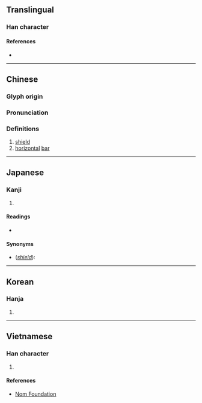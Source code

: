 {{character info/new}}
==Translingual==

===Han character===
{{Han char|rn=75|rad=木|as=09|sn=13|four=42964|canj=DHJU|ids=⿰木盾}}

====References====
* {{Han ref|kx=0541.100|dkj=15173|dj=0928.170|hdz=21252.040|uh=696F|ud=26991|bh=DDE3|bd=56803}}

----

==Chinese==
{{zh-forms}}

===Glyph origin===
{{Han etym}}

===Pronunciation===
{{zh-pron
|m=shǔn,dùn
|c=seon5,teon5
|mc=y
|oc=y
|ma=
|cat=n
}}

===Definitions===
{{zh-hanzi}}

# [[shield]]
# [[horizontal]] [[bar]]

----

==Japanese==

===Kanji===
{{ja-kanji|grade=|rs=木09}}

# {{defn|lang=ja|sort=木09}}

====Readings====
* {{ja-readings|on=[[じゅん]] (jun)|kun=[[たて]] (tate)}}

====Synonyms====
* (''[[shield]]''): {{l|ja|盾}}

----

==Korean==

===Hanja===
{{ko-hanja|hangeul=순|eumhun=|rv=sun|mr=sun|y=swun}}

# {{defn|lang=ko|sort=木09}}

----

==Vietnamese==

===Han character===
{{vi-readings|rs=木09| hanviet = thuẫn}}

# {{defn|lang=vi|sort=木09}}

====References====
* [http://nomfoundation.org/common/nom_details.php?codepoint=696f Nom Foundation]